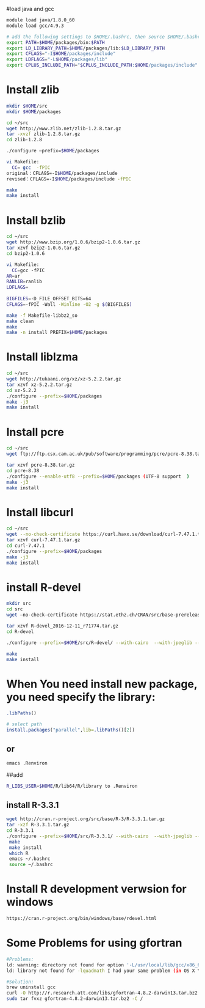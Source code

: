 #load java and gcc

```bash
module load java/1.8.0_60
module load gcc/4.9.3

# add the following settings to $HOME/.bashrc, then source $HOME/.bashrc
export PATH=$HOME/packages/bin:$PATH
export LD_LIBRARY_PATH=$HOME/packages/lib:$LD_LIBRARY_PATH
export CFLAGS="-I$HOME/packages/include"
export LDFLAGS="-L$HOME/packages/lib"
export CPLUS_INCLUDE_PATH="$CPLUS_INCLUDE_PATH:$HOME/packages/include"
```

# Install zlib

```bash

mkdir $HOME/src
mkdir $HOME/packages

cd ~/src
wget http://www.zlib.net/zlib-1.2.8.tar.gz
tar -xvzf zlib-1.2.8.tar.gz
cd zlib-1.2.8

./configure –prefix=$HOME/packages

vi Makefile:
  CC= gcc  -fPIC
original：CFLAGS=-I$HOME/packages/include 
revised：CFLAGS=-I$HOME/packages/include -fPIC

make
make install
```


# Install bzlib
```bash
cd ~/src
wget http://www.bzip.org/1.0.6/bzip2-1.0.6.tar.gz
tar xzvf bzip2-1.0.6.tar.gz
cd bzip2-1.0.6

vi Makefile:
  CC=gcc -fPIC  
AR=ar
RANLIB=ranlib
LDFLAGS=
  
BIGFILES=-D_FILE_OFFSET_BITS=64
CFLAGS=-fPIC -Wall -Winline -O2 -g $(BIGFILES)  

make -f Makefile-libbz2_so
make clean
make
make -n install PREFIX=$HOME/packages
```

# Install  liblzma
```bash
cd ~/src
wget http://tukaani.org/xz/xz-5.2.2.tar.gz
tar xzvf xz-5.2.2.tar.gz
cd xz-5.2.2
./configure --prefix=$HOME/packages
make -j3
make install
```

# Install pcre
```bash
cd ~/src
wget ftp://ftp.csx.cam.ac.uk/pub/software/programming/pcre/pcre-8.38.tar.gz

tar xzvf pcre-8.38.tar.gz
cd pcre-8.38
./configure --enable-utf8 --prefix=$HOME/packages (UTF-8 support  )
make -j3
make install
```
# Install libcurl
```bash
cd ~/src
wget --no-check-certificate https://curl.haxx.se/download/curl-7.47.1.tar.gz
tar xzvf curl-7.47.1.tar.gz
cd curl-7.47.1
./configure --prefix=$HOME/packages
make -j3
make install
```

# install R-devel
```bash
mkdir src
cd src
wget –no-check-certificate https://stat.ethz.ch/CRAN/src/base-prerelease/R-devel_2016-12-11_r71774.tar.gz

tar xzvf R-devel_2016-12-11_r71774.tar.gz
cd R-devel

./configure --prefix=$HOME/src/R-devel/ --with-cairo  --with-jpeglib --with-readline --with-tcltk  --with-blas --enable-BLAS-shlib --with-lapack --enable-R-profiling '--enable-R-shlib' '--enable-memory-profiling'

make
make install
```


# When You need install new package, you need specify the library:

```r
.libPaths()

# select path
install.packages("parallel",lib=.libPaths()[2])
```
## or
```bash
emacs .Renviron
```
##add
```bash
R_LIBS_USER=$HOME/R/lib64/R/library to .Renviron
```
## install   R-3.3.1
```bash
wget http://cran.r-project.org/src/base/R-3/R-3.3.1.tar.gz
tar -xzf R-3.3.1.tar.gz
cd R-3.3.1
./configure --prefix=$HOME/src/R-3.3.1/ --with-cairo  --with-jpeglib --with-readline --with-x --with-tcltk  --with-blas --enable-BLAS-shlib --with-lapack --enable-R-profiling '--enable-R-shlib' '--enable-memory-profiling' 
 make
 make install 
 which R
 emacs ~/.bashrc
 source ~/.bashrc
```

# Install R development verwsion for windows
```bash

https://cran.r-project.org/bin/windows/base/rdevel.html

```

# Some Problems for using gfortran
```bash

#Problems:
ld: warning: directory not found for option '-L/usr/local/lib/gcc/x86_64-apple-darwin13.0.0/4.8.2'
ld: library not found for -lquadmath I had your same problem (in OS X Yosemite), and (unfortunately) painstakingly recreated 

#Solution:
brew uninstall gcc
curl -O http://r.research.att.com/libs/gfortran-4.8.2-darwin13.tar.bz2
sudo tar fvxz gfortran-4.8.2-darwin13.tar.bz2 -C /

```

